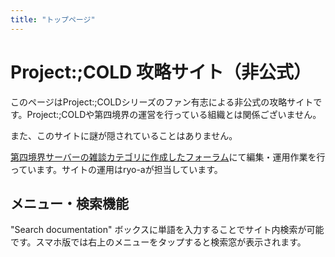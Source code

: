 ```yaml
---
title: "トップページ"
---
```


# Project:;COLD 攻略サイト（非公式）
 
このページはProject:;COLDシリーズのファン有志による非公式の攻略サイトです。Project:;COLDや第四境界の運営を行っている組織とは関係ございません。

また、このサイトに謎が隠されていることはありません。

[第四境界サーバーの雑談カテゴリに作成したフォーラム](https://discord.com/channels/1228212707853991948/1314872312473976894)にて編集・運用作業を行っています。サイトの運用はryo-aが担当しています。

## メニュー・検索機能

"Search documentation" ボックスに単語を入力することでサイト内検索が可能です。スマホ版では右上のメニューをタップすると検索窓が表示されます。
